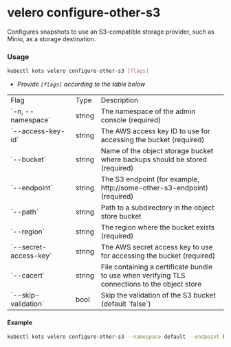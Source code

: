 
# velero configure-other-s3

Configures snapshots to use an S3-compatible storage provider, such as Minio, as a storage destination.

### Usage

```bash
kubectl kots velero configure-other-s3 [flags]
```

- _Provide `[flags]` according to the table below_

<table>
    <tr>
        <td width="30%">Flag</td>
        <td>Type</td>
        <td>Description</td>
    </tr>
    <Help/>
    <tr>
        <td>`-n, --namespace`</td>
        <td>string</td>
        <td>The namespace of the admin console (required)</td>
    </tr>
    <tr>
        <td>`--access-key-id`</td>
        <td>string</td>
        <td>The AWS access key ID to use for accessing the bucket (required)</td>
    </tr>
    <tr>
        <td>`--bucket`</td>
        <td>string</td>
        <td>Name of the object storage bucket where backups should be stored (required)</td>
    </tr>
    <tr>
        <td>`--endpoint`</td>
        <td>string</td>
        <td>The S3 endpoint (for example, http://some-other-s3-endpoint) (required)</td>
    </tr>
    <tr>
        <td>`--path`</td>
        <td>string</td>
        <td>Path to a subdirectory in the object store bucket</td>
    </tr>
    <tr>
        <td>`--region`</td>
        <td>string</td>
        <td>The region where the bucket exists (required)</td>
    </tr>
    <tr>
        <td>`--secret-access-key`</td>
        <td>string</td>
        <td>The AWS secret access key to use for accessing the bucket (required)</td>
    </tr>
    <tr>
        <td>`--cacert`</td>
        <td>string</td>
        <td>File containing a certificate bundle to use when verifying TLS connections to the object store</td>
    </tr>
    <tr>
        <td>`--skip-validation`</td>
        <td>bool</td>
        <td>Skip the validation of the S3 bucket (default `false`)</td>
    </tr>
    <KotsadmNamespace/>
    <KotsadmRegistry/>
    <RegistryPassword/>
    <RegistryUsername/>
</table>

#### Example

```bash
kubectl kots velero configure-other-s3 --namespace default --endpoint http://minio --region us-east-1 --bucket kots-snaps --access-key-id XXXXXXXJTJB7M2XZUV7D --secret-access-key mysecretkey
```
